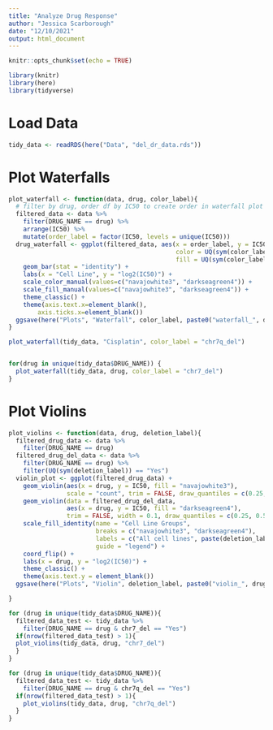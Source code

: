 ```yaml
---
title: "Analyze Drug Response"
author: "Jessica Scarborough"
date: "12/10/2021"
output: html_document
---
```




```r
knitr::opts_chunk$set(echo = TRUE)
```


```r

library(knitr)
library(here)
library(tidyverse)

```


# Load Data


```r

tidy_data <- readRDS(here("Data", "del_dr_data.rds"))

```



# Plot Waterfalls


```r

plot_waterfall <- function(data, drug, color_label){
  # filter by drug, order df by IC50 to create order in waterfall plot
  filtered_data <- data %>%
    filter(DRUG_NAME == drug) %>%
    arrange(IC50) %>%
    mutate(order_label = factor(IC50, levels = unique(IC50)))
  drug_waterfall <- ggplot(filtered_data, aes(x = order_label, y = IC50, 
                                              color = UQ(sym(color_label)), 
                                              fill = UQ(sym(color_label)))) + 
    geom_bar(stat = "identity") + 
    labs(x = "Cell Line", y = "log2(IC50)") + 
    scale_color_manual(values=c("navajowhite3", "darkseagreen4")) +
    scale_fill_manual(values=c("navajowhite3", "darkseagreen4")) +
    theme_classic() +
    theme(axis.text.x=element_blank(),
        axis.ticks.x=element_blank())
  ggsave(here("Plots", "Waterfall", color_label, paste0("waterfall_", drug, ".png")), plot = drug_waterfall)
}

plot_waterfall(tidy_data, "Cisplatin", color_label = "chr7q_del")


for(drug in unique(tidy_data$DRUG_NAME)) {
  plot_waterfall(tidy_data, drug, color_label = "chr7_del")
}

```

# Plot Violins


```r

plot_violins <- function(data, drug, deletion_label){
  filtered_drug_data <- data %>%
    filter(DRUG_NAME == drug)
  filtered_drug_del_data <- data %>%
    filter(DRUG_NAME == drug) %>%
    filter(UQ(sym(deletion_label)) == "Yes")
  violin_plot <- ggplot(filtered_drug_data) + 
    geom_violin(aes(x = drug, y = IC50, fill = "navajowhite3"), 
                scale = "count", trim = FALSE, draw_quantiles = c(0.25, 0.5, 0.75)) + 
    geom_violin(data = filtered_drug_del_data, 
                aes(x = drug, y = IC50, fill = "darkseagreen4"), 
                trim = FALSE, width = 0.1, draw_quantiles = c(0.25, 0.5, 0.75)) + 
    scale_fill_identity(name = "Cell Line Groups",
                        breaks = c("navajowhite3", "darkseagreen4"),
                        labels = c("All cell lines", paste(deletion_label, "cell lines")),
                        guide = "legend") +
    coord_flip() + 
    labs(x = drug, y = "log2(IC50)") +
    theme_classic() +
    theme(axis.text.y = element_blank())
  ggsave(here("Plots", "Violin", deletion_label, paste0("violin_", drug, ".png")))

}

for (drug in unique(tidy_data$DRUG_NAME)){
  filtered_data_test <- tidy_data %>% 
    filter(DRUG_NAME == drug & chr7_del == "Yes")
  if(nrow(filtered_data_test) > 1){
  plot_violins(tidy_data, drug, "chr7_del")
  }
}

for (drug in unique(tidy_data$DRUG_NAME)){
  filtered_data_test <- tidy_data %>% 
    filter(DRUG_NAME == drug & chr7q_del == "Yes")
  if(nrow(filtered_data_test) > 1){
    plot_violins(tidy_data, drug, "chr7q_del")
  }
}

```

